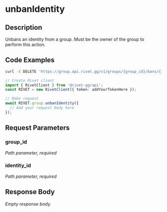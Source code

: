 

# unbanIdentity

## Description

Unbans an identity from a group. Must be the owner of the group to perform this action.


## Code Examples

<CodeGroup title='Request' tag='DELETE' label='https://group.api.rivet.gg/v1/groups/{group_id}/bans/{identity_id}'>

```bash {{ title: 'cURL' }}
curl -X DELETE 'https://group.api.rivet.gg/v1/groups/{group_id}/bans/{identity_id}'
```

```ts
// Create Rivet client
import { RivetClient } from '@rivet-gg/api';
const RIVET = new RivetClient({ token: addYourTokenHere });

// Make request
await RIVET.group.unbanIdentity({
  // Add your request body here
});
```

</CodeGroup>


## Request Parameters


### group_id

_Path parameter, required_





### identity_id

_Path parameter, required_





## Response Body

_Empty response body._
